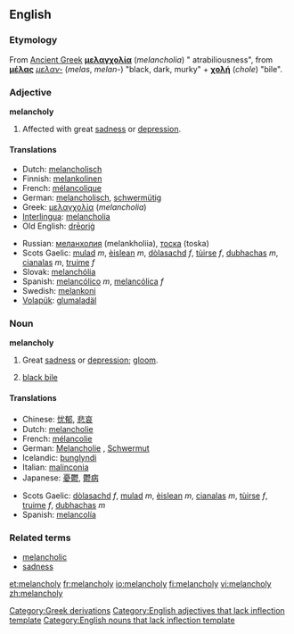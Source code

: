 ==English==

===Etymology===
From [[Ancient Greek]] '''[[μελαγχολία]]''' (''melancholia'') " atrabiliousness", from '''[[μέλας]]''' ''[[μελαν-]]'' (''melas'', ''melan-'') "black, dark, murky" + '''[[χολή]]''' (''chole'') "bile".

===Adjective===
'''melancholy'''
#Affected with great [[sadness]] or [[depression]].

====Translations====
{{top}}
*Dutch: [[melancholisch]]
*Finnish: [[melankolinen]]
*French: [[mélancolique]]
*German: [[melancholisch]], [[schwermütig]]
*Greek: [[μελαγχολία]] (''melancholia'')
*[[Interlingua]]: [[melancholia]]
*Old English: [[dreorig|drēoriġ]]
{{mid}}
*Russian: [[меланхолия]] (melankholiia), [[тоска]] (toska)
*Scots Gaelic: [[mulad]] ''m'', [[èislean]] ''m'', [[dòlasachd]] ''f'', [[tùirse]] ''f'', [[dubhachas]] ''m'', [[cianalas]] ''m'', [[truime]] ''f''
*Slovak: [[melanchólia]]
*Spanish: [[melancólico]] ''m'', [[melancólica]] ''f''
*Swedish: [[melankoni]]
*[[Volapük]]: [[glumaladäl]]
{{bottom}}

===Noun===
'''melancholy'''
#Great [[sadness]] or [[depression]]; [[gloom]].
#{{dated}} [[black bile]]

====Translations====
{{top}}
*Chinese: [[忧郁]], [[悲哀]]
*Dutch: [[melancholie]]
*French: [[mélancolie]] {{f}}
*German: [[Melancholie]] {{f}}, [[Schwermut]] {{f}}
*Icelandic: [[þunglyndi]] {{n}}
*Italian: [[malinconia]] {{f}}
*Japanese: [[憂鬱]], [[鬱病]]
{{mid}}
*Scots Gaelic: [[dòlasachd]] ''f'', [[mulad]] ''m'', [[èislean]] ''m'', [[cianalas]] ''m'', [[tùirse]] ''f'', [[truime]] ''f'', [[dubhachas]] ''m''
*Spanish: [[melancolía]] {{f}}
{{bottom}}

===Related terms===
*[[melancholic]]
*[[sadness]]

[[Category:Greek derivations]]
[[Category:English adjectives that lack inflection template]]
[[Category:English nouns that lack inflection template]]

[[et:melancholy]]
[[fr:melancholy]]
[[io:melancholy]]
[[fi:melancholy]]
[[vi:melancholy]]
[[zh:melancholy]]